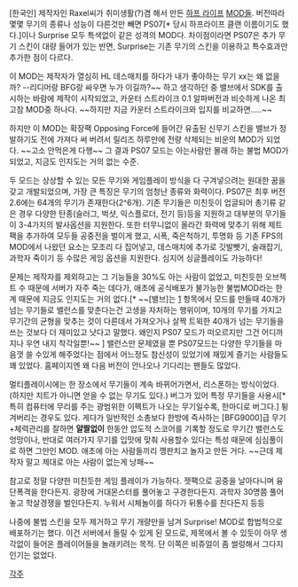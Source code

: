 [한국인] 제작자인 Raxel씨가 취미생활(?)겸 해서 만든 [[하프 라이프]] [[MOD]]들. 버전따라 몇몇 무기의 종류나 성능이 다른것만 빼면 PS07[* 당시 하프라이프 클랜 이름이기도 했다.]이나 Surprise 모두 특색없이 같은 성격의 MOD다. 차이점이라면 PS07은 추가 무기 스킨이 대량 들어가 있는 반면, Surprise는 기존 무기의 스킨을 이용하고 특수효과만 추가한 점이 다르다.

{{{#!html
<iframe title="YouTube video player" width="480" height="390" src="http://www.youtube.com/embed/VitjxUyfjOo" frameborder="0" allowfullscreen></iframe>
}}}

이 MOD는 제작자가 열심히 HL 데스매치를 하다가 내가 좋아하는 무기 xx는 왜 없을까? --리디머랑 BFG랑 싸우면 누가 이길까?~~ 하고 생각하던 중 밸브에서 SDK를 출시하는 바람에 제작이 시작되었고, 카운터 스트라이크 0.1 알파버전과 비슷하게 나온 최고참 MOD중 하나다. ~~하지만 지금 카운터 스트라이크와 입지를 비교하면.....~~

하지만 이 MOD는 확장팩 Opposing Force에 들어간 유출된 신무기 스킨을 밸브가 정발하기도 전에 가져다 써 버려서 릴리즈 하루만에 전량 삭제되는 비운의 MOD가 되었다. ~~고소 안먹은게 다행~~ 그 결과 PS07 모드는 아는사람만 몰래 하는 불법 MOD가 되었고, 지금도 인지도는 거의 없는 수준. 

두 모드는 상상할 수 있는 모든 무기와 게임플레이 방식을 다 구겨넣으려는 원대한 꿈을 갖고 개발되었으며, 가장 큰 특징은 무기의 엄청난 종류와 화력이다. PS07은 최후 버전 2.6에는 64개의 무기가 존재한다(2^6개). 기존 무기들은 미친듯이 업글되어 총기류 같은 경우 다양한 탄종(슬러그, 벅샷, 익스플로더, 전기 등)등을 지원하고 대부분의 무기들이 3-4가지의 발사옵션을 지원한다. 또한 터무니없이 올라간 화력에 맞추기 위해 제트팩을 추가하여 모두들 공중전을 벌이게 했고, 시폭, 죽은척하기, 투명화 등 기존 FPS의 MOD에서 나왔던 요소는 모조리 다 집어넣고, 데스매치에 추가로 깃발뺏기, 술래잡기, 과학자 죽이기 등 수많은 게임 옵션을 지원한다. 심지어 싱글플레이도 가능하다! 

문제는 제작자를 제외하고는 그 기능들을 30%도 아는 사람이 없었고, 미친듯한 오브젝트 수 때문에 서버가 자주 죽는 데다가, 애초에 공식배포가 불가능한 불법MOD라는 한계 때문에 지금도 인지도는 거의 없다.[* ~~[밸브]는 [http://developer.valvesoftware.com/wiki/Making_a_Mod] 항목에서 모드를 만들때 40개가 넘는 무기들로 밸런스를 맞춘다는건 고생을 자처하는 행위이며, 10개의 무기를 가지고 무기간의 균형을 맞추는 것이 다른데서 가져오거나 살짝 트윅한 40개가 넘는 무기들을 쓰는 것보다 더 재미있고 낫다고 말했다. 왜인지 PS07 모드가 떠오르지만 그건 어디까지나 우연 내지 착각일뿐!~~ ] 밸런스만 문제였을 뿐 PS07모드는 다양한 무기들을 마음껏 쓸 수있게 해주었다는 점에서 어느정도 참신성이 있었기에 재밌게 즐기는 사람들도 꽤 있었다. 홈페이지엔 왜 다음 버전이 안나오나 기다리는 팬들도 많았다.

멀티플레이시에는 한 장소에서 무기들이 계속 바뀌어가면서, 리스폰하는 방식이었다.(하지만 치트가 아니면 얻을 수 없는 무기도 있다.) 버그가 있어 특정 무기들을 사용시[* 특히 컴퓨터에 무리를 주는 광범위한 이펙트가 나오는 무기일수록, 한마디로 버그다.] 튕겨버리는 경우도 있다. 게다가 일반적인 소총보다 한방에 즉사하는 [BFG9000]급 무기+체력관리를 잘하면 '''얄짤없이''' 한동안 압도적 스코어를 기록할 정도로 무기간 밸런스도 엉망이나, 반대로 여러가지 무기를 입맛에 맞춰 사용할수 있다는 특성 때문에 심심풀이로 하면 그만인 MOD. 애초에 아는 사람들끼리 깽판치고 놀자고 만든 거다. ~~근데 제작자 말고 제대로 아는 사람이 없는게 낭패~~


참고로 정말 다양한 미친듯한 게임 플레이가 가능하다. 젯팩으로 공중을 날아다니며 융단폭격을 한다든지. 광장에 거대몬스터를 풀어놓고 구경한다든지. 과학자 30명쯤 풀어놓고 학살경쟁을 벌인다든지. 누워서 시체놀이를 하다가 뒤통수를 친다든지 등등

나중에 불법 스킨을 모두 제거하고 무기 개량만을 남겨 Surprise! MOD로 합법적으로 배포하기는 했다. 이건 서버에서 돌릴 수 있게 된 모드로, 제목에서 볼 수 있듯이 아무 생각없이 들어온 플레이어들을 놀래키려는 목적. 단 이쪽은 비쥬얼이 좀 썰렁해서 그다지 인기는 없었다.

[[각주]]
